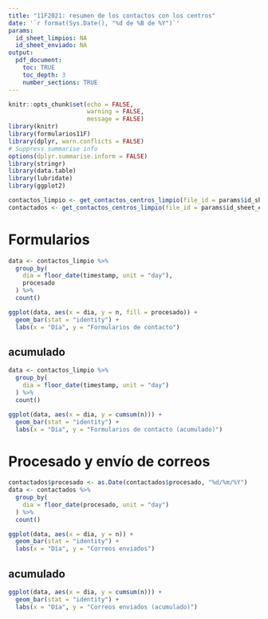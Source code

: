 ---
title: "11F2021: resumen de los contactos con los centros"
date: '`r format(Sys.Date(), "%d de %B de %Y")`'
params:
  id_sheet_limpios: NA
  id_sheet_enviado: NA
output: 
  pdf_document:
    toc: TRUE
    toc_depth: 3
    number_sections: TRUE
---

```{r packages, include=FALSE}
knitr::opts_chunk$set(echo = FALSE,
                      warning = FALSE,
                      message = FALSE)
library(knitr)
library(formularios11F)
library(dplyr, warn.conflicts = FALSE)
# Suppress summarise info
options(dplyr.summarise.inform = FALSE)
library(stringr)
library(data.table)
library(lubridate)
library(ggplot2)
```

```{r get data}
contactos_limpio <- get_contactos_centros_limpio(file_id = params$id_sheet_limpios)
contactados <- get_contactos_centros_limpio(file_id = params$id_sheet_enviado)
```


# Formularios
```{r evo formularios de contacto}
data <- contactos_limpio %>%
  group_by(
    dia = floor_date(timestamp, unit = "day"),
    procesado
  ) %>%
  count()

ggplot(data, aes(x = dia, y = n, fill = procesado)) +
  geom_bar(stat = "identity") + 
  labs(x = "Día", y = "Formularios de contacto")

```


## acumulado
```{r evo formularios de contacto acu}
data <- contactos_limpio %>%
  group_by(
    dia = floor_date(timestamp, unit = "day")
  ) %>%
  count()

ggplot(data, aes(x = dia, y = cumsum(n))) +
  geom_bar(stat = "identity") + 
  labs(x = "Día", y = "Formularios de contacto (acumulado)")

```

# Procesado y envío de correos
```{r correos enviados}
contactados$procesado <- as.Date(contactados$procesado, "%d/%m/%Y")
data <- contactados %>%
  group_by(
    dia = floor_date(procesado, unit = "day")
  ) %>%
  count()

ggplot(data, aes(x = dia, y = n)) +
  geom_bar(stat = "identity") + 
  labs(x = "Día", y = "Correos enviados")
```

## acumulado
```{r}
ggplot(data, aes(x = dia, y = cumsum(n))) +
  geom_bar(stat = "identity") + 
  labs(x = "Día", y = "Correos enviados (acumulado)")
```


